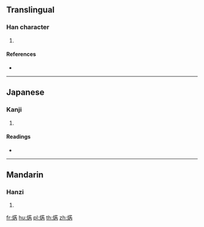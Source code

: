 ==Translingual==

===Han character===
{{Han char|rn=86|rad=火|as=08|sn=12|four=|canj=FTOB}}

# {{defn|Han|sort=火08}}

====References====
* {{Han ref|kx=0674.170|dkj=19131|dj=1086.060|hdz=32203.090|uh=712B|ud=28971}}

----

==Japanese==

===Kanji===
{{ja-kanji|grade=|rs=火08}}

# {{defn|lang=ja|sort=火08}}

====Readings====
* {{ja-readings|on=[[ぜつ]] (zetsu), [[ねち]] (nechi)|kun=[[やく]] (yaku)}}

----

==Mandarin==

===Hanzi===
{{cmn-hanzi|pin=[[ruò]] ([[ruo4]])|wg=jo<sup>4</sup>}}

# {{defn|lang=cmn|sort=火08}}

[[fr:焫]]
[[hu:焫]]
[[pl:焫]]
[[th:焫]]
[[zh:焫]]